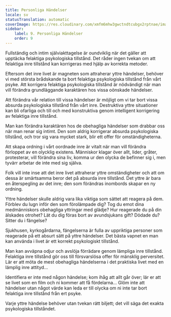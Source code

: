 ```yaml
---
title: Personliga Händelser
locale: sv
statusTranslation: automatic
coverImage: https://res.cloudinary.com/xmfm6mhw3gwctndtcubgx2rptnae/image/upload/v1740468922/small_cover_tratado_de_psicologia_revolucionaria_a4c0dca4e0.webp
sidebar:
    label: 9. Personliga Händelser
    order: 9
---
```

Fullständig och intim själviakttagelse är oundviklig när det gäller att upptäcka felaktiga psykologiska tillstånd. Det råder ingen tvekan om att felaktiga inre tillstånd kan korrigeras med hjälp av korrekta metoder.

Eftersom det inre livet är magneten som attraherar yttre händelser, behöver vi med största brådskande ta bort felaktiga psykologiska tillstånd från vårt psyke. Att korrigera felaktiga psykologiska tillstånd är nödvändigt när man vill förändra grundläggande karaktären hos vissa oönskade händelser.

Att förändra vår relation till vissa händelser är möjligt om vi tar bort vissa absurda psykologiska tillstånd från vårt inre. Destruktiva yttre situationer kan bli ofarliga och till och med konstruktiva genom intelligent korrigering av felaktiga inre tillstånd.

Man kan förändra karaktären hos de obehagliga händelser som drabbar oss när man renar sig intimt. Den som aldrig korrigerar absurda psykologiska tillstånd, och tror sig vara mycket stark, blir ett offer för omständigheterna.

Att skapa ordning i vårt oordnade inre är vitalt när man vill förändra förloppet av en olycklig existens. Människor klagar över allt, lider, gråter, protesterar, vill förändra sina liv, komma ur den olycka de befinner sig i, men tyvärr arbetar de inte med sig själva.

Folk vill inte inse att det inre livet attraherar yttre omständigheter och att om dessa är smärtsamma beror det på absurda inre tillstånd. Det yttre är bara en återspegling av det inre; den som förändras inombords skapar en ny ordning.

Yttre händelser skulle aldrig vara lika viktiga som sättet att reagera på dem. Förblev du lugn inför den som förolämpade dig? Tog du emot dina medmänniskors obehagliga yttringar med glädje? Hur reagerade du på din älskades otrohet? Lät du dig föras bort av avundsjukans gift? Dödade du? Sitter du i fängelse?

Sjukhusen, kyrkogårdarna, fängelserna är fulla av uppriktiga personer som reagerade på ett absurt sätt på yttre händelser. Det bästa vapnet en man kan använda i livet är ett korrekt psykologiskt tillstånd.

Man kan avväpna odjur och avslöja förrädare genom lämpliga inre tillstånd. Felaktiga inre tillstånd gör oss till försvarslösa offer för mänsklig perversitet. Lär er att möta de mest obehagliga händelserna i det praktiska livet med en lämplig inre attityd...

Identifiera er inte med någon händelse; kom ihåg att allt går över; lär er att se livet som en film och ni kommer att få fördelarna... Glöm inte att händelser utan något värde kan leda er till olycka om ni inte tar bort felaktiga inre tillstånd från ert psyke.

Varje yttre händelse behöver utan tvekan rätt biljett; det vill säga det exakta psykologiska tillståndet.

